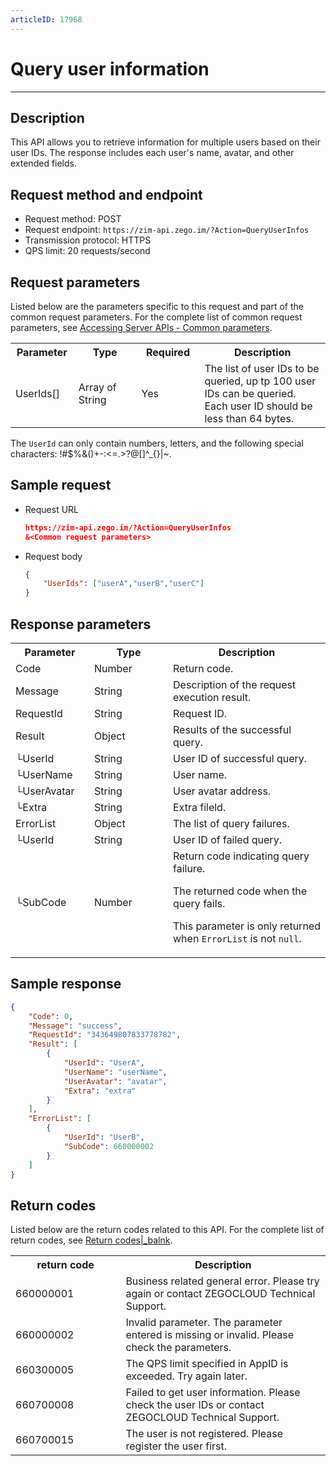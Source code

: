 ```yaml
---
articleID: 17968
---
```

# Query user information

- - -

## Description

This API allows you to retrieve information for multiple users based on their user IDs. The response includes each user's name, avatar, and other extended fields.

## Request method and endpoint

- Request method: POST
- Request endpoint: `https://zim-api.zego.im/?Action=QueryUserInfos`
- Transmission protocol: HTTPS
- QPS limit: 20 requests/second

## Request parameters

Listed below are the parameters specific to this request and part of the common request parameters. For the complete list of common request parameters, see [Accessing Server APIs - Common parameters](./../Accessing%20Server%20APIs.mdx#common-parameters).

<table>
  <colgroup>
    <col width="20%" />
    <col width="20%" />
    <col width="20%" />
    <col width="40%" />
  </colgroup>
<tbody><tr>
<th>Parameter</th>
<th>Type</th>
<th>Required</th>
<th>Description</th>
</tr>
<tr>
<td>UserIds[]</td>
<td>Array of String</td>
<td>Yes</td>
<td>The list of user IDs to be queried, up tp 100 user IDs can be queried. Each user ID should be less than 64 bytes.</td>
</tr>
</tbody></table>

<Note title="Note">

The `UserId` can only contain numbers, letters, and the following special characters: !#$%&()+-:\<=.>?@[]^_{}|~.

</Note>

## Sample request

- Request URL

    ```json
    https://zim-api.zego.im/?Action=QueryUserInfos
    &<Common request parameters>
    ```

- Request body
  
    ```json
    {
        "UserIds": ["userA","userB","userC"]
    }
    ```

## Response parameters

<table class="collapsible-table" >
  <colgroup>
    <col width="25%" />
    <col width="25%" />
    <col width="50%" />
  </colgroup>
<tbody><tr data-row-level="1">
<th>Parameter</th>
<th>Type</th>
<th>Description</th>
</tr>
<tr data-row-level="2">
<td>Code</td>
<td>Number</td>
<td>Return code.</td>
</tr>
<tr data-row-level="3">
<td>Message</td>
<td>String</td>
<td>Description of the request execution result.</td>
</tr>
<tr data-row-level="4">
<td>RequestId</td>
<td>String</td>
<td>Request ID.</td>
</tr>
<tr data-row-level="5" data-row-child="true">
<td>Result</td>
<td>Object</td>
<td>Results of the successful query.</td>
</tr>
<tr data-row-level="5-1">
<td>└UserId</td>
<td>String</td>
<td>User ID of successful query.</td>
</tr>
<tr data-row-level="5-2">
<td>└UserName</td>
<td>String</td>
<td>User name.</td>
</tr>
<tr data-row-level="5-3">
<td>└UserAvatar</td>
<td>String</td>
<td>User avatar address.</td>
</tr>
<tr data-row-level="5-4">
<td>└Extra</td>
<td>String</td>
<td>Extra fileld.</td>
</tr>
<tr data-row-level="6" data-row-child="true">
<td>ErrorList</td>
<td>Object</td>
<td>The list of query failures.</td>
</tr>
<tr data-row-level="6-1">
<td>└UserId</td>
<td>String</td>
<td>User ID of failed query.</td>
</tr>
<tr data-row-level="6-2">
<td>└SubCode</td>
<td>Number</td>
<td>Return code indicating query failure. <p>The returned code when the query fails. </p><p>This parameter is only returned when <code>ErrorList</code> is not <code>null</code>. </p></td>
</tr>
</tbody></table>

## Sample response 

```json
{
    "Code": 0,
    "Message": "success",
    "RequestId": "343649807833778782",
    "Result": [
        {
            "UserId": "UserA",
            "UserName": "userName",
            "UserAvatar": "avatar",
            "Extra": "extra"
        }
    ],
    "ErrorList": [
        {
            "UserId": "UserB",
            "SubCode": 660000002
        }
    ]
}
```


## Return codes

Listed below are the return codes related to this API. For the complete list of return codes, see [Return codes\|_balnk](./../Return%20codes.mdx).

<table>
  <colgroup>
    <col width="35%" />
    <col width="65%" />
  </colgroup>
<tbody><tr>
<th>return code</th>
<th>Description</th>
</tr>
<tr>
<td>660000001</td>
<td>Business related general error.  Please try again or contact ZEGOCLOUD Technical Support.</td>
</tr>
<tr>
<td>660000002</td>
<td>Invalid parameter. The parameter entered is missing or invalid. Please check the parameters.</td>
</tr>
<tr>
<td>660300005</td>
<td>The QPS limit specified in AppID is exceeded. Try again later.</td>
</tr>
<tr>
<td>660700008</td>
<td>Failed to get user information. Please check the user IDs or contact ZEGOCLOUD Technical Support.&nbsp;</td>
</tr>
<tr>
<td>660700015</td>
<td>The user is not registered. Please register the user first.</td>
</tr>
</tbody></table>
